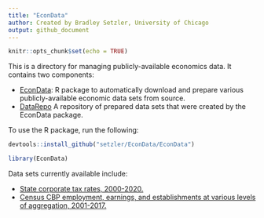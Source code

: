 ```yaml
---
title: "EconData"
author: Created by Bradley Setzler, University of Chicago
output: github_document
---
```


```r
knitr::opts_chunk$set(echo = TRUE)
```


This is a directory for managing publicly-available economics data. It contains two components:

- [EconData](https://github.com/setzler/EconData/tree/master/EconData): R package to automatically download and prepare various publicly-available economic data sets from source.
- [DataRepo](https://github.com/setzler/EconData/tree/master/DataRepo) A repository of prepared data sets that were created by the EconData package.

To use the R package, run the following:

```r
devtools::install_github("setzler/EconData/EconData")
```
```r
library(EconData)
```

Data sets currently available include:

- [State corporate tax rates, 2000-2020.](https://github.com/setzler/EconData/tree/master/DataRepo/StateCorpTax/)
- [Census CBP employment, earnings, and establishments at various levels of aggregation, 2001-2017.](https://github.com/setzler/EconData/tree/master/DataRepo/CensusCBP/)

